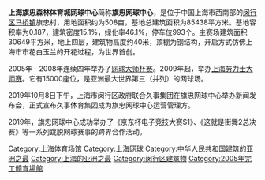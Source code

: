 {{Infobox_Stadium |
  stadium_name      = 旗忠网球中心 |
  image             = [[File:Qizhong_Stadium.jpg|200px]]|
  location          = [[中国|中国]][[上海|上海]]|
  opened            = 2005年|
  owner             = 上海市人民政府 |
  tenants           = 暂无 |
  surface           = 硬地 | 
  seating_capacity  = 15,000 |
}}
'''上海旗忠森林体育城网球中心'''简称'''旗忠网球中心'''，是位于中国上海市西南部的[[闵行区|闵行区]][[马桥镇_(上海市)|马桥镇]]旗忠村，用地面积约为508亩，基地总建筑面积为85438平方米。基地容积率为0.187，建筑密度15.1%，绿化率46.1%，停车位993个。主赛场建筑面积30649平方米，地上四层，建筑物高度约40米，顶棚为钢结构，开启方式仿佛上海市市花白玉兰的开花过程，为世界首创。

2005年－2008年连续四年举办了[[网球大师杯赛|网球大师杯赛]]。2009年起，举办[[上海大師賽|上海劳力士大师赛]]。它有15000座位，是亚洲最大世界第三（并列）的网球场。

2019年10月8日下午，上海市闵行区政府联合久事集团在旗忠网球中心举办新闻发布会，正式宣布久事体育集团成为旗忠网球中心运营管理方。

2019年，旗忠网球中心成功举办了《京东杯电子竞技大赛S1》、《这就是街舞2总决赛》等一系列跳脱网球赛事的跨界合作活动。

{{SH-stub}}
{{上海市体育场馆}}

[[Category:上海体育场馆|Category:上海体育场馆]]
[[Category:上海网球|Category:上海网球]]
[[Category:中华人民共和国建筑的亚洲之最|Category:中华人民共和国建筑的亚洲之最]]
[[Category:上海的亚洲之最|Category:上海的亚洲之最]]
[[Category:闵行区建筑物|Category:闵行区建筑物]]
[[Category:2005年完工體育場館|Category:2005年完工體育場館]]